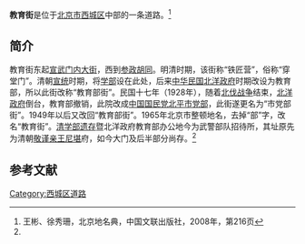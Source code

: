 {{Coord|39.9051834|116.3719204|type:landmark_region:CN-11_source:GoogleMaps|display=title}}
{{Infobox China Road
|路牌类型 = Beijing
|道路方向 =WE
|中文道路名称 = 教育街
|道路名称拼音 = JIAOYU JIE
|图片 = 
|图片说明 = 
|道路属性 = 
|道路总长度 = 
|车速限制 = 
|行车线数量 = 
|所在地区 = [[北京市|北京市]][[西城区|西城区]]
|起点 = [[宣武门内大街|宣武门内大街]]
|终点 = [[参政胡同|参政胡同]]
|路段主要建筑 = [[清学部遗存|清学部遗存]]<br>[[中武大厦|中武大厦]]<br>[[中国民生银行|中国民生银行]]大厦
}}

'''教育街'''是位于[[北京市|北京市]][[西城区|西城区]]中部的一条道路。<ref name=bjdmd>王彬、徐秀珊，北京地名典，中国文联出版社，2008年，第216页</ref>

==简介==
教育街东起[[宣武门内大街|宣武门内大街]]，西到[[参政胡同|参政胡同]]。明清时期，该街称“铁匠营”，俗称“穿堂门”。清朝[[宣统|宣统]]时期，将[[学部_(清)|学部]]设在此处，后来[[中华民国|中华民国]][[北洋政府|北洋政府]]时期改设为教育部，所以此街改称“教育部街”。民国十七年（1928年），随着[[北伐战争|北伐战争]]结束，[[北洋政府|北洋政府]]倒台，教育部撤销，此院改成[[中国国民党北平市党部|中国国民党北平市党部]]，此街遂更名为“市党部街”。1949年以后又改回“教育部街”。1965年北京市整顿地名，去掉“部”字，改名“教育街”。[[清学部遗存|清学部遗存]]暨北洋政府教育部办公地今为武警部队招待所，其址原先为清朝[[敬谨亲王|敬谨亲王]][[尼堪|尼堪]]府，如今大门及后半部分尚存。<ref name=bjdmd/>

==参考文献==
{{reflist}}

[[Category:西城区道路|Category:西城区道路]]